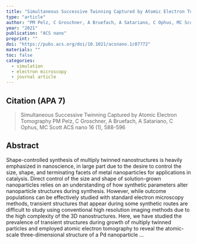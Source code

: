 ```yaml
---
title: "Simultaneous Successive Twinning Captured by Atomic Electron Tomography"
type: "article"
author: "PM Pelz, C Groschner, A Bruefach, A Satariano, C Ophus, MC Scott"
year: "2021"
publication: "ACS nano"
preprint: ""
doi: "https://pubs.acs.org/doi/10.1021/acsnano.1c07772"
materials: ""
toc: false
categories:
  - simulation
  - electron microscopy
  - journal article
---
```


## Citation (APA 7)

> Simultaneous Successive Twinning Captured by Atomic Electron Tomography
PM Pelz, C Groschner, A Bruefach, A Satariano, C Ophus, MC Scott
ACS nano 16 (1), 588-596


## Abstract

Shape-controlled synthesis of multiply twinned nanostructures is heavily emphasized in nanoscience, in large part due to the desire to control the size, shape, and terminating facets of metal nanoparticles for applications in catalysis. Direct control of the size and shape of solution-grown nanoparticles relies on an understanding of how synthetic parameters alter nanoparticle structures during synthesis. However, while outcome populations can be effectively studied with standard electron microscopy methods, transient structures that appear during some synthetic routes are difficult to study using conventional high resolution imaging methods due to the high complexity of the 3D nanostructures. Here, we have studied the prevalence of transient structures during growth of multiply twinned particles and employed atomic electron tomography to reveal the atomic-scale three-dimensional structure of a Pd nanoparticle …



